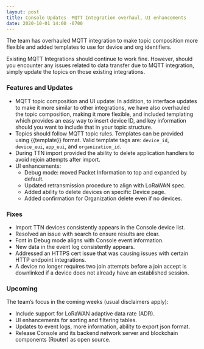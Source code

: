 ```yaml
---
layout: post
title: Console Updates- MQTT Integration overhaul, UI enhancements
date: 2020-10-01 14:00 -0700
---
```


The team has overhauled MQTT integration to make topic composition more flexible and added templates
to use for device and org identifiers.

Existing MQTT Integrations should continue to work fine. However, should you encounter any issues
related to data transfer due to MQTT integration, simply update the topics on those existing
integrations.

### Features and Updates

- MQTT topic composition and UI update: In addition, to interface updates to make it more similar to
  other integrations, we have also overhauled the topic composition, making it more flexible, and
  included templating which provides an easy way to insert device ID, and key information should you
  want to include that in your topic structure.
- Topics should follow MQTT topic rules. Templates can be provided using \{\{template}} format.
  Valid template tags are: `device_id`, `device_eui`, `app_eui`, and `organization_id`.
- During TTN import provided the ability to delete application handlers to avoid rejoin attempts
  after import.
- UI enhancements:
  - Debug mode: moved Packet Information to top and expanded by default.
  - Updated retransmission procedure to align with LoRaWAN spec.
  - Added ability to delete devices on specific Device page.
  - Added confirmation for Organization delete even if no devices.

### Fixes

- Import TTN devices consistently appears in the Console device list.
- Resolved an issue with search to ensure results are clear.
- Fcnt in Debug mode aligns with Console event information.
- New data in the event log consistently appears.
- Addressed an HTTPS cert issue that was causing issues with certain HTTP endpoint integrations.
- A device no longer requires two join attempts before a join accept is downlinked if a device does
  not already have an established session.

### Upcoming

The team’s focus in the coming weeks (usual disclaimers apply):

- Include support for LoRaWAN adaptive data rate (ADR).
- UI enhancements for sorting and filtering tables.
- Updates to event logs, more information, ability to export json format.
- Release Console and its backend network server and blockchain components (Router) as open source.
